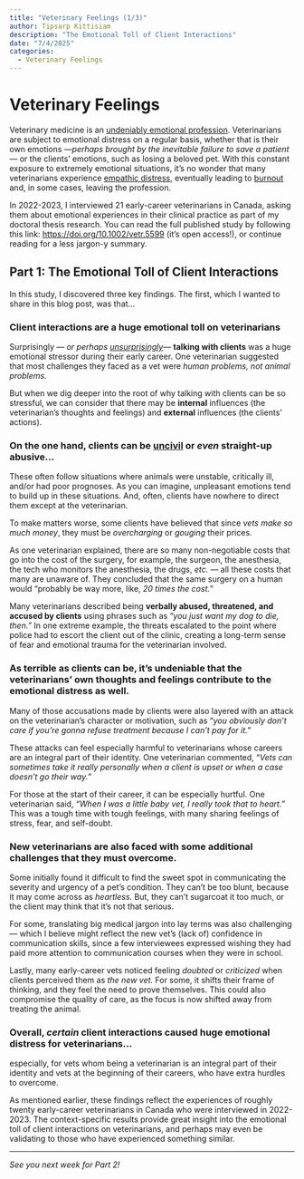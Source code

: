 ```yaml
---
title: "Veterinary Feelings (1/3)"
author: Tipsarp Kittisiam
description: "The Emotional Toll of Client Interactions"
date: "7/4/2025"
categories:
  - Veterinary Feelings
---
```


# Veterinary Feelings

Veterinary medicine is an [undeniably emotional profession](https://doi.org/10.1177/0891241611435099). Veterinarians are subject to emotional distress on a regular basis, whether that is their own emotions —*perhaps brought by the inevitable failure to save a patient—* or the clients’ emotions, such as losing a beloved pet. With this constant exposure to extremely emotional situations, it’s no wonder that many veterinarians experience [empathic distress](https://doi.org/10.1016/B0-08-043076-7/01739-3), eventually leading to [burnout](https://doi.org/10.1080/00480169.2019.1669504) and, in some cases, leaving the profession.

In 2022-2023, I interviewed 21 early-career veterinarians in Canada, asking them about emotional experiences in their clinical practice as part of my doctoral thesis research. You can read the full published study by following this link: <https://doi.org/10.1002/vetr.5599> (it’s open access!), or continue reading for a less jargon-y summary.

## Part 1: The Emotional Toll of Client Interactions

In this study, I discovered three key findings. The first, which I wanted to share in this blog post, was that…

### Client interactions are a huge emotional toll on veterinarians

Surprisingly — *or perhaps* [*unsurprisingly*](https://doi.org/10.1108/IJWHM-01-2021-0007)*—* **talking with clients** was a huge emotional stressor during their early career. One veterinarian suggested that most challenges they faced as a vet were *human problems, not animal problems.*

But when we dig deeper into the root of why talking with clients can be so stressful, we can consider that there may be **internal** influences (the veterinarian’s thoughts and feelings) and **external** influences (the clients’ actions).

### On the one hand, clients can be [uncivil](https://doi.org/10.1002/vetr.1078) or *even* straight-up abusive…

These often follow situations where animals were unstable, critically ill, and/or had poor prognoses. As you can imagine, unpleasant emotions tend to build up in these situations. And, often, clients have nowhere to direct them except at the veterinarian.

To make matters worse, some clients have believed that since *vets make so much money*, they must be *overcharging* or *gouging* their prices.

As one veterinarian explained, there are so many non-negotiable costs that go into the cost of the surgery, for example, the surgeon, the anesthesia, the tech who monitors the anesthesia, the drugs, *etc.* — all these costs that many are unaware of. They concluded that the same surgery on a human would “probably be way more, like, *20 times the cost.*”

Many veterinarians described being **verbally abused, threatened, and accused by clients** using phrases such as “*you just want my dog to die, then.”* In one extreme example, the threats escalated to the point where police had to escort the client out of the clinic, creating a long-term sense of fear and emotional trauma for the veterinarian involved.

### As terrible as clients can be, it’s undeniable that the veterinarians’ own thoughts and feelings contribute to the emotional distress as well.

Many of those accusations made by clients were also layered with an attack on the veterinarian’s character or motivation, such as “*you obviously don’t care if you’re gonna refuse treatment because I can’t pay for it.*”

These attacks can feel especially harmful to veterinarians whose careers are an integral part of their identity. One veterinarian commented, “*Vets can sometimes take it really personally when a client is upset or when a case doesn’t go their way.*”

For those at the start of their career, it can be especially hurtful. One veterinarian said, *“When I was a little baby vet, I really took that to heart.”* This was a tough time with tough feelings, with many sharing feelings of stress, fear, and self-doubt.

### New veterinarians are also faced with some additional challenges that they must overcome.

Some initially found it difficult to find the sweet spot in communicating the severity and urgency of a pet’s condition. They can’t be too blunt, because it may come across as *heartless.* But, they can’t sugarcoat it too much, or the client may think that it’s not that serious.

For some, translating big medical jargon into lay terms was also challenging— which I believe might reflect the new vet’s (lack of) confidence in communication skills, since a few interviewees expressed wishing they had paid more attention to communication courses when they were in school.

Lastly, many early-career vets noticed feeling *doubted* or *criticized* when clients perceived them as *the new vet.* For some, it shifts their frame of thinking, and they feel the need to prove themselves. This could also compromise the quality of care, as the focus is now shifted away from treating the animal.

### Overall, *certain* client interactions caused huge emotional distress for veterinarians... 

especially, for vets whom being a veterinarian is an integral part of their identity and vets at the beginning of their careers, who have extra hurdles to overcome.

As mentioned earlier, these findings reflect the experiences of roughly twenty early-career veterinarians in Canada who were interviewed in 2022-2023. The context-specific results provide great insight into the emotional toll of client interactions on veterinarians, and perhaps may even be validating to those who have experienced something similar.

------------------------------------------------------------------------

*See you next week for Part 2!*
